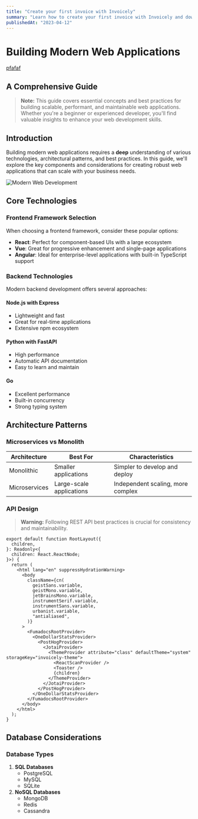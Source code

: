 ```yaml
---
title: "Create your first invoice with Invoicely"
summary: "Learn how to create your first invoice with Invoicely and download it and sh"
publishedAt: "2023-04-12"
---
```


# Building Modern Web Applications

[pfafaf](https://www.google.com)

## A Comprehensive Guide

> **Note:** This guide covers essential concepts and best practices for building scalable, performant, and maintainable web applications. Whether you're a beginner or experienced developer, you'll find valuable insights to enhance your web development skills.

## Introduction

Building modern web applications requires a **deep** understanding of various technologies, architectural patterns, and best practices. In this guide, we'll explore the key components and considerations for creating robust web applications that can scale with your business needs.

![Modern Web Development](https://images.pexels.com/photos/1402787/pexels-photo-1402787.jpeg?auto=compress&cs=tinysrgb&w=1260&h=750&dpr=2)

## Core Technologies

### Frontend Framework Selection

When choosing a frontend framework, consider these popular options:

- **React**: Perfect for component-based UIs with a large ecosystem
- **Vue**: Great for progressive enhancement and single-page applications
- **Angular**: Ideal for enterprise-level applications with built-in TypeScript support

### Backend Technologies

Modern backend development offers several approaches:

#### Node.js with Express

- Lightweight and fast
- Great for real-time applications
- Extensive npm ecosystem

#### Python with FastAPI

- High performance
- Automatic API documentation
- Easy to learn and maintain

#### Go

- Excellent performance
- Built-in concurrency
- Strong typing system

## Architecture Patterns

### Microservices vs Monolith

| Architecture  | Best For                 | Characteristics                   |
| ------------- | ------------------------ | --------------------------------- |
| Monolithic    | Smaller applications     | Simpler to develop and deploy     |
| Microservices | Large-scale applications | Independent scaling, more complex |

### API Design

> **Warning:** Following REST API best practices is crucial for consistency and maintainability.

```tsx
export default function RootLayout({
  children,
}: Readonly<{
  children: React.ReactNode;
}>) {
  return (
    <html lang="en" suppressHydrationWarning>
      <body
        className={cn(
          geistSans.variable,
          geistMono.variable,
          jetBrainsMono.variable,
          instrumentSerif.variable,
          instrumentSans.variable,
          urbanist.variable,
          "antialiased",
        )}
      >
        <FumadocsRootProvider>
          <OneDollarStatsProvider>
            <PostHogProvider>
              <JotaiProvider>
                <ThemeProvider attribute="class" defaultTheme="system" storageKey="invoicely-theme">
                  <ReactScanProvider />
                  <Toaster />
                  {children}
                </ThemeProvider>
              </JotaiProvider>
            </PostHogProvider>
          </OneDollarStatsProvider>
        </FumadocsRootProvider>
      </body>
    </html>
  );
}
```

## Database Considerations

### Database Types

1. **SQL Databases**
   - PostgreSQL
   - MySQL
   - SQLite
2. **NoSQL Databases**
   - MongoDB
   - Redis
   - Cassandra
